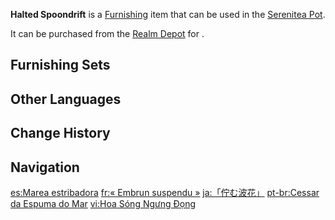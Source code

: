 {{Furnishing Infobox
|id             = 372482
|image          = Item Halted Spoondrift.png
|category       = Landform
|subcategory    = Small Shrub
|quality        = 3
|adeptal_energy = 20
|load           = 50
|reduced_load   = 50
|description    = A shrub with many layers of leaves that spread out like the spray of foam that jets out of the ocean when a gem is hurled in. Thus does it embody the artist's dream, to capture a moment in brush strokes. But to create the color of this shrub places rather stringent demands upon an artist's grasp of color, technique, and the make of the pigment.
|mention        = 
|blueprint      = 
|source1        = [[Realm Depot]]
}}
'''Halted Spoondrift''' is a [[Furnishing]] item that can be used in the [[Serenitea Pot]].

It can be purchased from the [[Realm Depot]] for {{Item|Realm Currency|30|x=80}}.

==Furnishing Sets==
{{Craft Usage|type=Furnishing Set}}

==Other Languages==
{{Other Languages
|en      = Halted Spoondrift
|zhs     = 「停息的浪花」
|zhs_rm  = "Tíngxī de Lànghuā"
|zht     = 「停息的浪花」
|zht_rm  = "Tíngxí de Lànghuā"
|zh_tl   = 
|ja      = 「佇む波花」
|ja_rm   = "Tadazumu Namibana"{{Assumed}}
|ja_tl   = "Standing Wave Flower"
|ko      = 「멎은 물보라」
|ko_tl   = "Stalled Spray"
|es      = Marea estribadora
|es_tl   = Resting Tide
|fr      = «&nbsp;Embrun suspendu&nbsp;»
|fr_tl   = "Halted Spindrift"
|ru      = Гребни неспешных волн
|ru_tl   = Mushrooms of Unhurried Waves
|th      = "คลื่นมาลานิ่งสงบ"
|th_rm   = 
|th_tl   = 
|vi      = Hoa Sóng Ngưng Đọng
|vi_tl   = 
|de      = „Verwurzelte Gischt“
|de_tl   = "Rooted Sea Spray"
|id      = Ombak Air yang Terhenti
|id_tl   = Halted Waves of Water
|pt      = Cessar da Espuma do Mar
|pt_tl   = 
|tr      = Durgun Dalgalar
|tr_tl   = 
|it      = Onde sospese
|it_tl   = Suspended Waves
}}

==Change History==
{{Change History|3.5}}

==Navigation==
{{Furnishing Navbox|exterior}}

[[es:Marea estribadora]]
[[fr:« Embrun suspendu »]]
[[ja:「佇む波花」]]
[[pt-br:Cessar da Espuma do Mar]]
[[vi:Hoa Sóng Ngưng Đọng]]